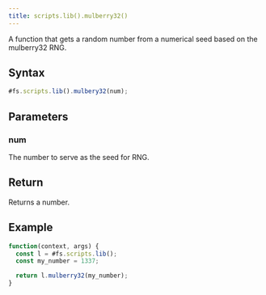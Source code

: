```yaml
---
title: scripts.lib().mulberry32()
---
```


A function that gets a random number from a numerical seed based on the mulberry32 RNG.

## Syntax

```js
#fs.scripts.lib().mulbery32(num);
```

## Parameters

### num

The number to serve as the seed for RNG.

## Return

Returns a number.

## Example

```js
function(context, args) {
  const l = #fs.scripts.lib();
  const my_number = 1337;

  return l.mulberry32(my_number);
}
```
